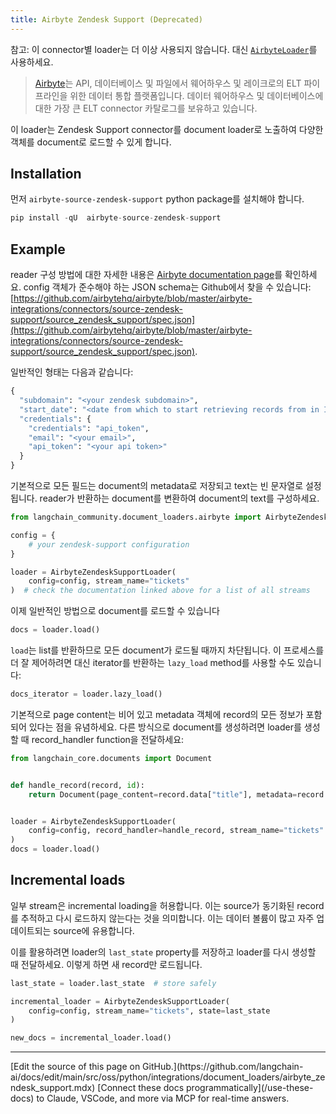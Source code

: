 ```yaml
---
title: Airbyte Zendesk Support (Deprecated)
---
```


참고: 이 connector별 loader는 더 이상 사용되지 않습니다. 대신 [`AirbyteLoader`](/oss/python/integrations/document_loaders/airbyte)를 사용하세요.

>[Airbyte](https://github.com/airbytehq/airbyte)는 API, 데이터베이스 및 파일에서 웨어하우스 및 레이크로의 ELT 파이프라인을 위한 데이터 통합 플랫폼입니다. 데이터 웨어하우스 및 데이터베이스에 대한 가장 큰 ELT connector 카탈로그를 보유하고 있습니다.

이 loader는 Zendesk Support connector를 document loader로 노출하여 다양한 객체를 document로 로드할 수 있게 합니다.

## Installation

먼저 `airbyte-source-zendesk-support` python package를 설치해야 합니다.

```python
pip install -qU  airbyte-source-zendesk-support
```

## Example

reader 구성 방법에 대한 자세한 내용은 [Airbyte documentation page](https://docs.airbyte.com/integrations/sources/zendesk-support/)를 확인하세요.
config 객체가 준수해야 하는 JSON schema는 Github에서 찾을 수 있습니다: [https://github.com/airbytehq/airbyte/blob/master/airbyte-integrations/connectors/source-zendesk-support/source_zendesk_support/spec.json](https://github.com/airbytehq/airbyte/blob/master/airbyte-integrations/connectors/source-zendesk-support/source_zendesk_support/spec.json).

일반적인 형태는 다음과 같습니다:

```python
{
  "subdomain": "<your zendesk subdomain>",
  "start_date": "<date from which to start retrieving records from in ISO format, e.g. 2020-10-20T00:00:00Z>",
  "credentials": {
    "credentials": "api_token",
    "email": "<your email>",
    "api_token": "<your api token>"
  }
}
```

기본적으로 모든 필드는 document의 metadata로 저장되고 text는 빈 문자열로 설정됩니다. reader가 반환하는 document를 변환하여 document의 text를 구성하세요.

```python
from langchain_community.document_loaders.airbyte import AirbyteZendeskSupportLoader

config = {
    # your zendesk-support configuration
}

loader = AirbyteZendeskSupportLoader(
    config=config, stream_name="tickets"
)  # check the documentation linked above for a list of all streams
```

이제 일반적인 방법으로 document를 로드할 수 있습니다

```python
docs = loader.load()
```

`load`는 list를 반환하므로 모든 document가 로드될 때까지 차단됩니다. 이 프로세스를 더 잘 제어하려면 대신 iterator를 반환하는 `lazy_load` method를 사용할 수도 있습니다:

```python
docs_iterator = loader.lazy_load()
```

기본적으로 page content는 비어 있고 metadata 객체에 record의 모든 정보가 포함되어 있다는 점을 유념하세요. 다른 방식으로 document를 생성하려면 loader를 생성할 때 record_handler function을 전달하세요:

```python
from langchain_core.documents import Document


def handle_record(record, id):
    return Document(page_content=record.data["title"], metadata=record.data)


loader = AirbyteZendeskSupportLoader(
    config=config, record_handler=handle_record, stream_name="tickets"
)
docs = loader.load()
```

## Incremental loads

일부 stream은 incremental loading을 허용합니다. 이는 source가 동기화된 record를 추적하고 다시 로드하지 않는다는 것을 의미합니다. 이는 데이터 볼륨이 많고 자주 업데이트되는 source에 유용합니다.

이를 활용하려면 loader의 `last_state` property를 저장하고 loader를 다시 생성할 때 전달하세요. 이렇게 하면 새 record만 로드됩니다.

```python
last_state = loader.last_state  # store safely

incremental_loader = AirbyteZendeskSupportLoader(
    config=config, stream_name="tickets", state=last_state
)

new_docs = incremental_loader.load()
```

---

<Callout icon="pen-to-square" iconType="regular">
    [Edit the source of this page on GitHub.](https://github.com/langchain-ai/docs/edit/main/src/oss/python/integrations/document_loaders/airbyte_zendesk_support.mdx)
</Callout>
<Tip icon="terminal" iconType="regular">
    [Connect these docs programmatically](/use-these-docs) to Claude, VSCode, and more via MCP for    real-time answers.
</Tip>
